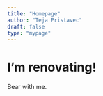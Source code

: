 ```yaml
---
title: "Homepage"
author: "Teja Pristavec"
draft: false
type: "mypage"
---
```


# I'm renovating!

Bear with me.